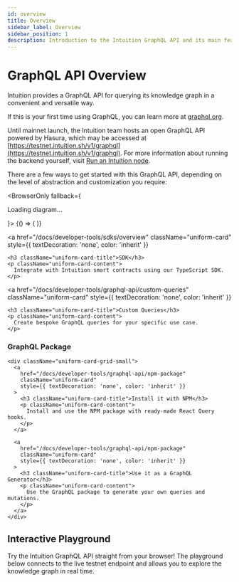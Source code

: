 ```yaml
---
id: overview
title: Overview
sidebar_label: Overview
sidebar_position: 1
description: Introduction to the Intuition GraphQL API and its main features
---
```



# GraphQL API Overview

Intuition provides a GraphQL API for querying its knowledge graph in a convenient and versatile way.

If this is your first time using GraphQL, you can learn more at [graphql.org](https://graphql.org/).

Until mainnet launch, the Intuition team hosts an open GraphQL API powered by Hasura, which may be accessed at [https://testnet.intuition.sh/v1/graphql](https://testnet.intuition.sh/v1/graphql). For more information about running the backend yourself, visit [Run an Intuition node](/docs/run-node/run-an-intuition-node).

There are a few ways to get started with this GraphQL API, depending on the level of abstraction and customization you require:

<BrowserOnly fallback={<p>Loading diagram...</p>}>
  {() => (
    <ExcalidrawViewer src="/excalidraw/architecture-diagram.excalidraw.json" />
  )}
</BrowserOnly>

<div className="uniform-card-grid">

  <a
    href="/docs/developer-tools/sdks/overview"
    className="uniform-card"
    style={{ textDecoration: 'none', color: 'inherit' }}
  >
    <h3 className="uniform-card-title">SDK</h3>
    <p className="uniform-card-content">
      Integrate with Intuition smart contracts using our TypeScript SDK.
    </p>
  </a>

  <a
    href="/docs/developer-tools/graphql-api/custom-queries"
    className="uniform-card"
    style={{ textDecoration: 'none', color: 'inherit' }}
  >
    <h3 className="uniform-card-title">Custom Queries</h3>
    <p className="uniform-card-content">
      Create bespoke GraphQL queries for your specific use case.
    </p>
  </a>

  <div  className="uniform-card" style={{ gridColumn: '1 / -1' }}>
    <h3 className="uniform-card-title">GraphQL Package</h3>

    <div className="uniform-card-grid-small">
      <a
        href="/docs/developer-tools/graphql-api/npm-package"
        className="uniform-card"
        style={{ textDecoration: 'none', color: 'inherit' }}
      >
        <h3 className="uniform-card-title">Install it with NPM</h3>
        <p className="uniform-card-content">
          Install and use the NPM package with ready-made React Query hooks.
        </p>
      </a>

      <a
        href="/docs/developer-tools/graphql-api/npm-package"
        className="uniform-card"
        style={{ textDecoration: 'none', color: 'inherit' }}
      >
        <h3 className="uniform-card-title">Use it as a GraphQL Generator</h3>
        <p className="uniform-card-content">
          Use the GraphQL package to generate your own queries and mutations.
        </p>
      </a>
    </div>
  </div>
</div>

## Interactive Playground

Try the Intuition GraphQL API straight from your browser!  The playground below connects to the live testnet endpoint and allows you to explore the knowledge graph in real time.

<GraphQLPlayground />

